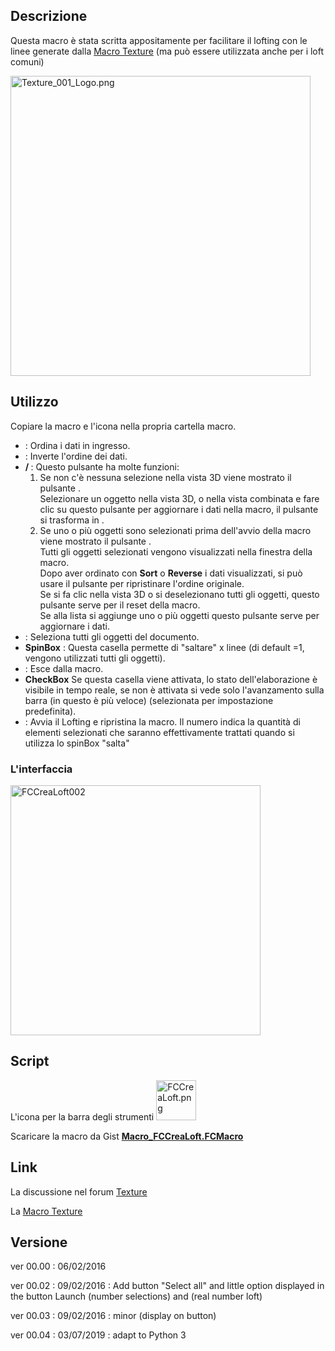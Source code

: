 <languages/>

{{Macro/it
|Name=Macro Loft
|Translate=Loft
|Icon=FCCreaLoft.png
|Description=Crea un loft con i profili selezionati. Scritto appositamente per la realizzazione di un facile loft con linee generate dalla [https://freecad.org/wiki/Macro_Texture Macro Texture] (ma può essere adatto e utilizzato per loft comuni)
|Author=Mario52
|Version=00.04
|Date=2019-07-03
|Download=[https://wiki.freecad.org/images/2/29/FCCreaLoft.png ToolBar Icon]
|SeeAlso=[[Macro_Texture/it|Macro Texture]]
|FCVersion=Tutte
}}

<span id="Description"></span>
==Descrizione==

Questa macro è stata scritta appositamente per facilitare il lofting con le linee generate dalla [[Macro_Texture/it|Macro Texture]] (ma può essere utilizzata anche per i loft comuni)<br />

{{Codeextralink|https://gist.githubusercontent.com/mario52a/c477f892233d6abe02df5e97af828ff4/raw/d633193c577e8257ef458b8c1824d1047c3c6613/Macro_FCCreaLoft.FCMacro}}

[[File:Texture_001_Logo.png|480px]]
{{Caption|Texture_001_Logo}}

<span id="Usage"></span>
==Utilizzo==

Copiare la macro e l'icona nella propria cartella macro.

* '''{{KEY|Sort}}''' : Ordina i dati in ingresso.
* '''{{KEY|Reverse}}''' : Inverte l'ordine dei dati. 
* '''{{KEY|Reset}} / {{KEY|Upgrade}}''': Questo pulsante ha molte funzioni:
*#Se non c'è nessuna selezione nella vista 3D viene mostrato il pulsante {{KEY|Upgrade}}.<br />Selezionare un oggetto nella vista 3D, o nella vista combinata e fare clic su questo pulsante per aggiornare i dati nella macro, il pulsante si trasforma in {{KEY|Reset}}.
*#Se uno o più oggetti sono selezionati prima dell'avvio della macro viene mostrato il pulsante {{KEY|Reset}}.<br />Tutti gli oggetti selezionati vengono visualizzati nella finestra della macro.<br />Dopo aver ordinato con '''Sort''' o '''Reverse''' i dati visualizzati, si può usare il pulsante {{KEY|Reset}} per ripristinare l'ordine originale.<br />Se si fa clic nella vista 3D o si deselezionano tutti gli oggetti, questo pulsante serve per il reset della macro.<br />Se alla lista si aggiunge uno o più oggetti questo pulsante serve per aggiornare i dati.
* '''{{KEY|Select all}}''' : Seleziona tutti gli oggetti del documento.
* '''SpinBox''' : Questa casella permette di "saltare" x linee (di default =1, vengono utilizzati tutti gli oggetti).
* '''{{KEY|Quit}}''' : Esce dalla macro.
* '''CheckBox''' Se questa casella viene attivata, lo stato dell'elaborazione è visibile in tempo reale, se non è attivata si vede solo l'avanzamento sulla barra (in questo è più veloce) (selezionata per impostazione predefinita).
* '''{{KEY|Launch the Lofting}}''' : Avvia il Lofting e ripristina la macro. Il numero indica la quantità di elementi selezionati che saranno effettivamente trattati quando si utilizza lo spinBox "salta"

<span id="The_interface"></span>
===L'interfaccia===

[[File:Macro FCCreaLoft 01.png|400px|left|FCCreaLoft002]]
{{clear}}

==Script==

L'icona per la barra degli strumenti [[Image:FCCreaLoft.png|64px]]

Scaricare la macro da Gist [https://gist.github.com/mario52a/c477f892233d6abe02df5e97af828ff4 '''Macro_FCCreaLoft.FCMacro''']

<span id="Links"></span>
==Link==

La discussione nel forum [https://forum.freecad.org/viewtopic.php?f=24&t=5893&start=10 Texture]

La [[Macro Texture/it|Macro Texture]]

<span id="Version"></span>
==Versione==

ver 00.00 : 06/02/2016

ver 00.02 : 09/02/2016 : Add button "Select all" and little option displayed in the button Launch (number selections) and (real number loft)

ver 00.03 : 09/02/2016 : minor (display on button)

ver 00.04 : 03/07/2019 : adapt to Python 3